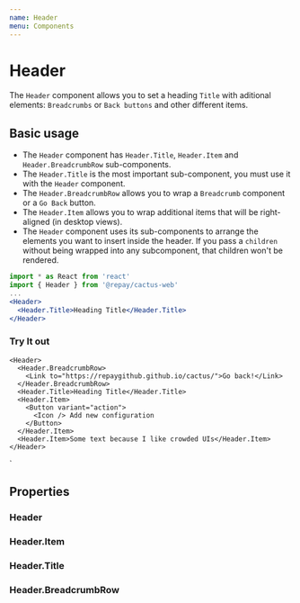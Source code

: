 ```yaml
---
name: Header
menu: Components
---
```



# Header

The `Header` component allows you to set a heading `Title` with aditional elements: `Breadcrumbs` or `Back buttons` and other different items.

## Basic usage

- The `Header` component has `Header.Title`, `Header.Item` and `Header.BreadcrumbRow` sub-components.
- The `Header.Title` is the most important sub-component, you must use it with the `Header` component.
- The `Header.BreadcrumbRow` allows you to wrap a `Breadcrumb` component or a `Go Back` button.
- The `Header.Item` allows you to wrap additional items that will be right-aligned (in desktop views).
- The `Header` component uses its sub-components to arrange the elements you want to insert inside the header. If you pass a `children` without being wrapped into any subcomponent, that children won't be rendered.

```jsx
import * as React from 'react'
import { Header } from '@repay/cactus-web'
...
<Header>
  <Header.Title>Heading Title</Header.Title>
</Header>
```

### Try It out

    <Header>
      <Header.BreadcrumbRow>
        <Link to="https://repaygithub.github.io/cactus/">Go back!</Link>
      </Header.BreadcrumbRow>
      <Header.Title>Heading Title</Header.Title>
      <Header.Item>
        <Button variant="action">
          <Icon /> Add new configuration
        </Button>
      </Header.Item>
      <Header.Item>Some text because I like crowded UIs</Header.Item>
    </Header>
`

## Properties

### Header

<PropsTable of={Header} />

### Header.Item

<PropsTable of={Header} staticProp="Header.Item" />

### Header.Title

<PropsTable of={Header} staticProp="Header.Title" />

### Header.BreadcrumbRow

<PropsTable of={Header} staticProp="Header.BreadcrumbRow" />
